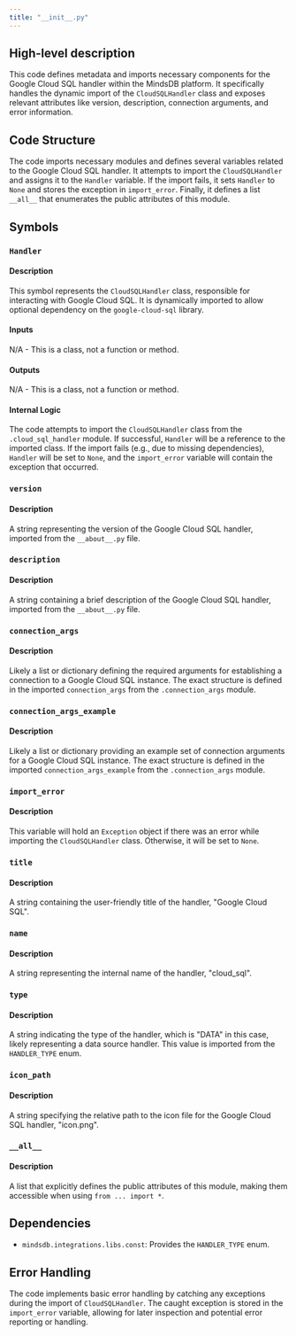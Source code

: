 ```yaml
---
title: "__init__.py"
---
```


## High-level description
This code defines metadata and imports necessary components for the Google Cloud SQL handler within the MindsDB platform. It specifically handles the dynamic import of the `CloudSQLHandler` class and exposes relevant attributes like version, description, connection arguments, and error information.

## Code Structure
The code imports necessary modules and defines several variables related to the Google Cloud SQL handler. It attempts to import the `CloudSQLHandler` and assigns it to the `Handler` variable. If the import fails, it sets `Handler` to `None` and stores the exception in `import_error`. Finally, it defines a list `__all__` that enumerates the public attributes of this module.

## Symbols
### `Handler`
#### Description
This symbol represents the `CloudSQLHandler` class, responsible for interacting with Google Cloud SQL. It is dynamically imported to allow optional dependency on the `google-cloud-sql` library.

#### Inputs
N/A - This is a class, not a function or method.

#### Outputs
N/A - This is a class, not a function or method.

#### Internal Logic
The code attempts to import the `CloudSQLHandler` class from the `.cloud_sql_handler` module. If successful, `Handler` will be a reference to the imported class. If the import fails (e.g., due to missing dependencies), `Handler` will be set to `None`, and the `import_error` variable will contain the exception that occurred.

### `version`
#### Description
A string representing the version of the Google Cloud SQL handler, imported from the `__about__.py` file.

### `description`
#### Description
A string containing a brief description of the Google Cloud SQL handler, imported from the `__about__.py` file.

### `connection_args`
#### Description
Likely a list or dictionary defining the required arguments for establishing a connection to a Google Cloud SQL instance. The exact structure is defined in the imported `connection_args` from the `.connection_args` module.

### `connection_args_example`
#### Description
Likely a list or dictionary providing an example set of connection arguments for a Google Cloud SQL instance. The exact structure is defined in the imported `connection_args_example` from the `.connection_args` module.

### `import_error`
#### Description
This variable will hold an `Exception` object if there was an error while importing the `CloudSQLHandler` class. Otherwise, it will be set to `None`.

### `title`
#### Description
A string containing the user-friendly title of the handler, "Google Cloud SQL".

### `name`
#### Description
A string representing the internal name of the handler, "cloud_sql".

### `type`
#### Description
A string indicating the type of the handler, which is "DATA" in this case, likely representing a data source handler. This value is imported from the `HANDLER_TYPE` enum.

### `icon_path`
#### Description
A string specifying the relative path to the icon file for the Google Cloud SQL handler, "icon.png".

### `__all__`
#### Description
A list that explicitly defines the public attributes of this module, making them accessible when using `from ... import *`.

## Dependencies
- `mindsdb.integrations.libs.const`: Provides the `HANDLER_TYPE` enum.

## Error Handling
The code implements basic error handling by catching any exceptions during the import of `CloudSQLHandler`. The caught exception is stored in the `import_error` variable, allowing for later inspection and potential error reporting or handling.
